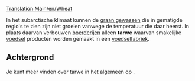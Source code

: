 [[Translation:Main/en/Wheat]]
{{nl/Vracht|name=Tarwe
|image=Grain.png
|geproduceerd=[[Main/nl/Boerderij|Boerderij]]
|geaccepteerd=[[Main/nl/Voedselfabriek|Voedselfabriek]]
}}

In het subarctische klimaat kunnen de [[Main/nl/Graan|graan gewassen]] die in gematigde regio's te zien zijn niet groeien vanwege de temperatuur die daar heerst. In plaats daarvan verbouwen  [[Main/nl/Boerderij|boerderijen]] alleen '''tarwe''' waarvan smakelijke [[Main/nl/Voedsel|voedsel]] producten worden gemaakt in een [[Main/nl/Voedselfabriek|voedselfabriek]].

==Achtergrond==
Je kunt meer vinden over tarwe in het algemeen op [http://www.wikipedia.org/wiki/Wheat ].